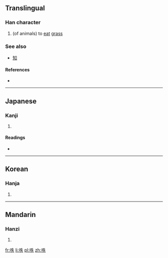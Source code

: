 ==Translingual==

===Han character===
{{Han char|rn=30|rad=口|as=05|sn=8|four=|canj=口竹手人 (RHQO)|ids=⿰[[口]][[失]]}}

# (of animals) to [[eat]] [[grass]]

===See also===
* [[知]]

====References====
* {{Han ref|kx=0183.080|dkj=03465|dj=0402.090|hdz=10601.080|uh=5479|ud=21625}}

----

==Japanese==

===Kanji===
{{ja-kanji|grade=|rs=口05}}

# {{defn|lang=ja|sort=口05}}

====Readings====
* {{ja-readings|on=[[いつ]] (itsu), [[ちつ]] (chitsu)|kun=}}

----

==Korean==

===Hanja===
{{ko-hanja|hangeul=[[일]], [[질]]|rv=il, jil|mr=il, chil}}

# {{defn|lang=ko|sort=口05}}

----

==Mandarin==

===Hanzi===
{{cmn-hanzi|pin=[[yì]] ([[yi4]])|wg=i<sup>4</sup>}}

# {{defn|lang=cmn|sort=口05}}

[[fr:呹]]
[[li:呹]]
[[pl:呹]]
[[zh:呹]]
